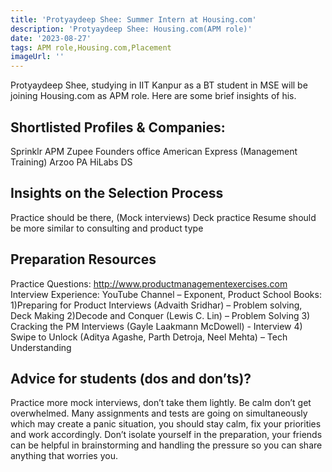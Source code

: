 ```yaml
---
title: 'Protyaydeep Shee: Summer Intern at Housing.com'
description: 'Protyaydeep Shee: Housing.com(APM role)'
date: '2023-08-27'
tags: APM role,Housing.com,Placement
imageUrl: ''
---
```


Protyaydeep Shee, studying in IIT Kanpur as a BT student in MSE will be joining Housing.com as APM role. Here are some brief insights of his.

## Shortlisted Profiles & Companies:
Sprinklr APM
Zupee Founders office
American Express (Management Training)
Arzoo PA
HiLabs DS

## Insights on the Selection Process
Practice should be there, (Mock interviews)
Deck practice
Resume should be more similar to consulting and product type

##  Preparation Resources
Practice Questions: http://www.productmanagementexercises.com
Interview Experience: YouTube Channel – Exponent, Product School
Books:
1)Preparing for Product Interviews (Advaith Sridhar) – Problem solving, Deck Making 2)Decode
and Conquer (Lewis C. Lin) – Problem Solving
3) Cracking the PM Interviews (Gayle Laakmann McDowell) - Interview
4) Swipe to Unlock (Aditya Agashe, Parth Detroja, Neel Mehta) – Tech Understanding

## Advice for students (dos and don’ts)? 
Practice more mock interviews, don’t take them lightly.
Be calm don’t get overwhelmed.
Many assignments and tests are going on simultaneously which may create a panic situation,
you should stay calm, fix your priorities and work accordingly.
Don’t isolate yourself in the preparation, your friends can be helpful in brainstorming and
handling the pressure so you can share anything that worries you.

